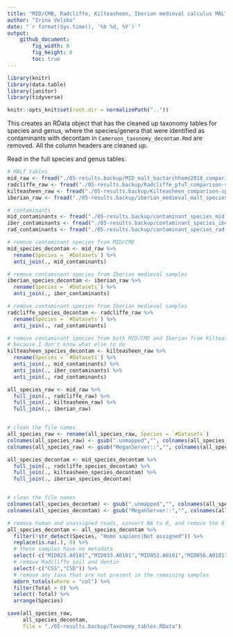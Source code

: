 ```yaml
---
title: "MID/CMB, Radcliffe, Kilteasheen, Iberian medieval calculus MALT table format clean-up"
author: "Irina Velsko"
date: "`r format(Sys.time(), '%b %d, %Y')`"
output:
    github_document:
        fig_width: 8
        fig_height: 6
        toc: true
---
```


```r
library(knitr)
library(data.table)
library(janitor)
library(tidyverse)

```

```r
knitr::opts_knit$set(root.dir = normalizePath(".."))
```

This creates an RData object that has the cleaned up taxonomy tables for species
and genus, where the species/genera that were identified as contaminants with
decontam in `Cameroon_taxonomy_decontam.Rmd` are removed. All the column headers
are cleaned up. 

Read in the full species and genus tables.
```r
# MALT tables
mid_raw <- fread("./05-results.backup/MID_malt_bactarchhomo2018_comparison-species.txt")
radcliffe_raw <- fread("./05-results.backup/Radcliffe_pfuT_comparison-species.txt")
kilteasheen_raw <- fread("./05-results.backup/Kilteasheen_comparison-species.txt")
iberian_raw <- fread("./05-results.backup/iberian_medieval_malt_species_raw.tsv")

# contaminants
mid_contaminants <- fread("./05-results.backup/contaminant_species_mid.tsv", sep = "\t")
iber_contaminants <- fread("./05-results.backup/contaminant_species_iber.tsv", sep = "\t")
rad_contaminants <- fread("./05-results.backup/contaminant_species_rad.tsv", sep = "\t")

```

```r
# remove contaminant species from MID/CMD
mid_species_decontam <- mid_raw %>%
  rename(Species = `#Datasets`) %>%
  anti_join(., mid_contaminants)

# remove contaminant species from Iberian medieval samples
iberian_species_decontam <- iberian_raw %>%
  rename(Species = `#Datasets`) %>%
  anti_join(., iber_contaminants)

# remove contaminant species from Iberian medieval samples
radcliffe_species_decontam <- radcliffe_raw %>%
  rename(Species = `#Datasets`) %>%
  anti_join(., rad_contaminants)

# remove contaminant species from both MID/CMD and Iberian from Kilteasheen
# because I don't know what else to do
kilteasheen_species_decontam <- kilteasheen_raw %>%
  rename(Species = `#Datasets`) %>%
  anti_join(., mid_contaminants) %>%
  anti_join(., iber_contaminants) %>%
  anti_join(., rad_contaminants)

```

```r

all_species_raw <- mid_raw %>%
  full_join(., radcliffe_raw) %>%
  full_join(., kilteasheen_raw) %>%
  full_join(., iberian_raw)


# clean the file names
all_species_raw <- rename(all_species_raw, Species = `#Datasets`)
colnames(all_species_raw) <- gsub(".unmapped","", colnames(all_species_raw))
colnames(all_species_raw) <- gsub("MeganServer::","", colnames(all_species_raw))


```


```r
all_species_decontam <- mid_species_decontam %>%
  full_join(., radcliffe_species_decontam) %>%
  full_join(., kilteasheen_species_decontam) %>%
  full_join(., iberian_species_decontam)


# clean the file names
colnames(all_species_decontam) <- gsub(".unmapped","", colnames(all_species_decontam))
colnames(all_species_decontam) <- gsub("MeganServer::","", colnames(all_species_decontam))

# remove human and unassigned reads, convert NA to 0, and remove the 8 MID samples with no metadata
all_species_decontam <- all_species_decontam %>% 
  filter(!str_detect(Species, "Homo sapiens|Not assigned")) %>%
  replace(is.na(.), 0) %>%
  # these samples have no metadata
  select(-c("MID025.A0101","MID033.A0101","MID052.A0101","MID056.A0101","MID065.A0101","MID068.A0101","MID076.A0101","MID078.A0101")) %>%
  # remove Radcliffe soil and dentin
  select(-c("CSS","CSD")) %>%
  # remove any taxa that are not present in the remaining samples
  adorn_totals(where = "col") %>%
  filter(Total > 0) %>%
  select(-Total) %>%
  arrange(Species)


```


```r
save(all_species_raw,
     all_species_decontam,
     file = "./05-results.backup/Taxonomy_tables.RData")

```



















